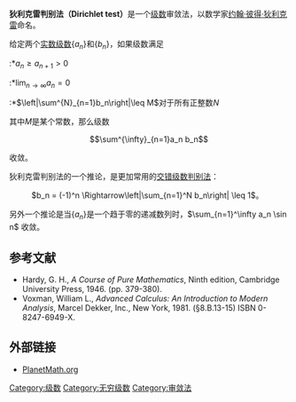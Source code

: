 {{无穷级数}}

'''狄利克雷判别法（Dirichlet test）'''是一个[[级数|级数]]审敛法，以数学家[[约翰·彼得·狄利克雷|约翰·彼得·狄利克雷]]命名。

给定两个[[实数|实数]][[级数|级数]]<math>\{a_n\}</math>和<math>\{b_n\}</math>，如果级数满足

:*<math>a_n \geq a_{n+1} > 0</math>

:*<math>\lim_{n \rightarrow \infty} a_n = 0</math>

:*<math>\left|\sum^{N}_{n=1}b_n\right|\leq M</math>对于所有正整数''N''

其中''M''是某个常数，那么级数

:<math>\sum^{\infty}_{n=1}a_n b_n</math>

收敛。

狄利克雷判别法的一个推论，是更加常用的[[交错级数判别法|交错级数判别法]]：

: <math>b_n = (-1)^n \Rightarrow\left|\sum_{n=1}^N b_n\right| \leq 1</math>。

另外一个推论是当<math>\{a_n\}</math>是一个趋于零的递减数列时，<math> \sum_{n=1}^\infty a_n \sin n </math>
收敛。

==参考文献==

* Hardy, G. H., ''A Course of Pure Mathematics'', Ninth edition, Cambridge University Press, 1946. (pp. 379-380).
* Voxman, William L., ''Advanced Calculus: An Introduction to Modern Analysis'', Marcel Dekker, Inc., New York, 1981. (§8.B.13-15) ISBN 0-8247-6949-X.

==外部链接==
* [http://planetmath.org/encyclopedia/DirichletsConvergenceTest.html PlanetMath.org] {{Wayback|url=http://planetmath.org/encyclopedia/DirichletsConvergenceTest.html |date=20060205051707 }}

[[Category:级数|Category:级数]]
[[Category:无穷级数|Category:无穷级数]]
[[Category:审敛法|Category:审敛法]]